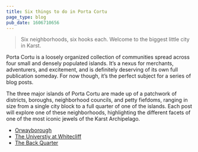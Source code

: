 ```yaml
---
title: Six things to do in Porta Cortu
page_type: blog
pub_date: 1606710656
---
```


> Six neighborhoods, six hooks each. Welcome to the biggest little city in Karst.

Porta Cortu is a loosely organized collection of communities spread across four small and densely populated islands. It’s a nexus for merchants, adventurers, and excitement, and is definitely deserving of its own full publication someday. For now though, it’s the perfect subject for a series of blog posts.

The three major islands of Porta Cortu are made up of a patchwork of districts, boroughs, neighborhood councils, and petty fiefdoms, ranging in size from a single city block to a full quarter of one of the islands. Each post will explore one of these neighborhoods, highlighting the different facets of one of the most iconic jewels of the Karst Archipelago.

- [Orwayborough](orwayborough)
- [The Universtiy at Whitecliff](the_university_at_whitecliff)
- [The Back Quarter](the_back_quarter)
